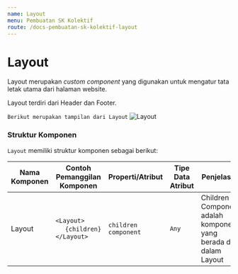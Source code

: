 ```yaml
---
name: Layout
menu: Pembuatan SK Kolektif
route: /docs-pembuatan-sk-kolektif-layout
---
```


# Layout

Layout merupakan *custom component* yang digunakan untuk mengatur tata letak utama dari halaman website.

Layout terdiri dari Header dan Footer.

```Berikut merupakan tampilan dari Layout```
![Layout](../../src/img/pembuatan-SK-kolektif/Layout.jpeg)

### Struktur Komponen

`Layout` memiliki struktur komponen sebagai berikut:



| Nama Komponen | Contoh Pemanggilan <br/> Komponen                                             | Properti/Atribut     | Tipe Data <br/> Atribut | Penjelasan                                                                 |
| --------------| ------------------------------------------------------------------------------| -------------------- | ----------------------- | -------------------------------------------------------------------------- |
| Layout        | `<Layout>` <br/> &nbsp;&nbsp;&nbsp;&nbsp;&nbsp;`{children}` <br/> `</Layout>` | `children component` | `Any`                   | Children Component adalah <br/> komponen yang berada di dalam <br/> Layout |

